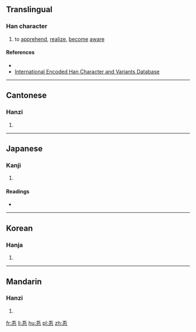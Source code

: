 ==Translingual==

===Han character===
{{Han char|rn=61|rad=心|as=04|sn=8|four=|canj=MMP,XXXMM|ids=⿱五心}}

# {{qualifier|classical}} to [[apprehend]], [[realize]], [[become]] [[aware]]

====References====
* {{Han ref|kx=0377.150|dkj=10355|dj=0705.050|hdz=42273.090|uh=5FE2|ud=24546}}
*[http://chardb.iis.sinica.edu.tw/char/11258 International Encoded Han Character and Variants Database]

----

==Cantonese==

===Hanzi===
{{yue-hanzi|jyut=[[ng6]]|y=ng6}}

# {{defn|lang=yue|sort=心04}}

----

==Japanese==

===Kanji===
{{ja-kanji|grade=|rs=心04}}

# {{defn|lang=ja|sort=心04}}

====Readings====
* {{ja-readings|on=[[ご]] (go)|kun=[[さとる]] (satoru), [[さとり]] (satori)}}

----

==Korean==

===Hanja===
{{ko-hanja|hangeul=오|eumhun=|rv=o|mr=o|y=o}}

# {{defn|lang=ko|sort=心04}}

----

==Mandarin==

===Hanzi===
{{cmn-hanzi|pin=[[wù]] ([[wu4]])|wg=wu<sup>4</sup>}}

# {{defn|lang=cmn|sort=心04}}

[[fr:忢]]
[[li:忢]]
[[hu:忢]]
[[pl:忢]]
[[zh:忢]]